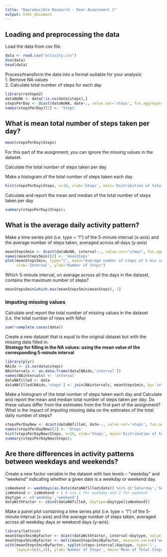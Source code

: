 ```yaml
---
title: "Reproducible Research - Peer Assessment 1"
output: html_document
---
```

## Loading and preprocessing the data

Load the data from csv file.

```r
data <- read.csv("activity.csv")
dim(data)
head(data)
```

Process/transform the data into a format suitable for your analysis:  
1. Remove NA values  
2. Calculate total number of steps for each day

```r
library(reshape2)
dataNoNA <- data[!is.na(data$steps),]
stepsPerDay <- dcast(dataNoNA, date~., value.var='steps', fun.aggregate=sum)
names(stepsPerDay)[2] <- 'Steps' 
```

## What is mean total number of steps taken per day?
```r
mean(stepsPerDay$Steps)
```

For this part of the assignment, you can ignore the missing values in the dataset.

Calculate the total number of steps taken per day

Make a histogram of the total number of steps taken each day

```r
hist(stepsPerDay$Steps, n=10, xlab='Steps', main='Distribution of total steps per day')
```

Calculate and report the mean and median of the total number of steps taken per day

```r
summary(stepsPerDay$Steps);
```

## What is the average daily activity pattern?

Make a time series plot (i.e. type = "l") of the 5-minute interval (x-axis) and the average number of steps taken, averaged across all days (y-axis)

```r
meanSteps5min <- dcast(dataNoNA, interval~., value.var="steps", fun.aggregate=mean)
names(meanSteps5min)[2] <- 'meanSteps'
plot(meanSteps5min, type="l", main="Average number of steps at 5 min interval",
     xlab='Interval', ylab="Number of Steps")
```

Which 5-minute interval, on average across all the days in the dataset, contains the maximum number of steps?  
```r
meanSteps5min[which.max(meanSteps5min$meanSteps), 1]
```

### Imputing missing values

Calculate and report the total number of missing values in the dataset (i.e. the total number of rows with NAs)

```r
sum(!complete.cases(data))
```

Create a new dataset that is equal to the original dataset but with the missing data filled in.  
**Strategy for filling in the NA values: using the mean value of the corresponding 5-minute interval**
```r
library(plyr)
NAidx <- is.na(data$steps)
NAintervals <- as.data.frame(data[NAidx,'interval'])
names(NAintervals) <- 'interval'
dataNAfilled <- data
dataNAfilled[NAidx,'steps'] <- join(NAintervals, meanSteps5min, by='interval')["meanSteps"]
```

Make a histogram of the total number of steps taken each day and Calculate and report the mean and median total number of steps taken per day. Do these values differ from the estimates from the first part of the assignment? What is the impact of imputing missing data on the estimates of the total daily number of steps?

```r
stepsPerDayNew <- dcast(dataNAfilled, date~., value.var='steps', fun.aggregate=sum)
names(stepsPerDayNew)[2] <- 'Steps' 
hist(stepsPerDayNew$Steps, n=10, xlab='Steps', main='Distribution of total steps per day\n(with NAs filled)')
summary(stepsPerDayNew$Steps);
```

## Are there differences in activity patterns between weekdays and weekends?  
Create a new factor variable in the dataset with two levels – “weekday” and “weekend” indicating whether a given date is a weekday or weekend day.
```r
isWeekend <- weekdays(as.Date(dataNAfilled$date)) %in% c('Saturday','Sunday')
isWeekend <- isWeekend + 1 # use 1 for weekday and 2 for weekend
daytype <- c('weekday','weekend')
dataWithFactor <- cbind(dataNAfilled, daytype=daytype[isWeekend])
```
Make a panel plot containing a time series plot (i.e. type = "l") of the 5-minute interval (x-axis) and the average number of steps taken, averaged across all weekday days or weekend days (y-axis).  

```r
library(lattice)
meanSteps5minByFactor <- dcast(dataWithFactor, interval~daytype, value.var="steps", fun.aggregate=mean)
meanSteps5minByFactor <- melt(meanSteps5minByFactor, measure.vars=c('weekday','weekend'), variable.name='daytype',value.name='steps')
with(meanSteps5minByFactor, xyplot(steps~interval|daytype, type='l',
     layout=(c(1,2)), ylab='Number of Steps', main='Mean of Total Steps'))
```